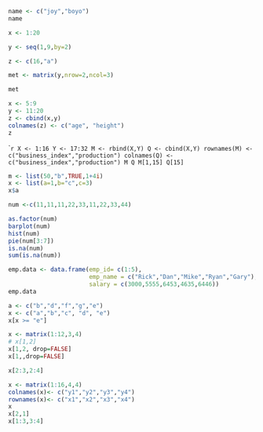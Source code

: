 ```r

name <- c("joy","boyo")
name

x <- 1:20

y <- seq(1,9,by=2)

z <- c(16,"a")

met <- matrix(y,nrow=2,ncol=3)

met

```

```r
x <- 5:9
y <- 11:20
z <- cbind(x,y)
colnames(z) <- c("age", "height")
z

```
````r
X <- 1:16
Y <- 17:32
M <- rbind(X,Y)
Q <- cbind(X,Y)
rownames(M) <- c("business_index","production")
colnames(Q) <- c("business_index","production")
M
Q
M[1,15]
Q[15]
```


```r

m <- list(50,"b",TRUE,1+4i)
x <- list(a=1,b="c",c=3)
x$a

```

```r
num <-c(11,11,11,22,33,11,22,33,44)

as.factor(num)
barplot(num)
hist(num)
pie(num[3:7])
is.na(num)
sum(is.na(num))
```

```r
emp.data <- data.frame(emp_id= c(1:5),
                       emp_name = c("Rick","Dan","Mike","Ryan","Gary"),
                       salary = c(3000,5555,6453,4635,6446))
emp.data

```

```r
a <- c("b","d","f","g","e")
x <- c("a","b","c", "d", "e")
x[x >= "e"]

```

```r
x <- matrix(1:12,3,4)
# x[1,2]
x[1,2, drop=FALSE]
x[1,,drop=FALSE]

x[2:3,2:4]


```

```r
x <- matrix(1:16,4,4)
colnames(x)<- c("y1","y2","y3","y4")
rownames(x)<- c("x1","x2","x3","x4")
x
x[2,1]
x[1:3,3:4]
```